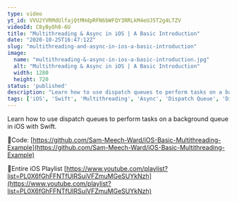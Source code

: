 ```yaml
---
type: video
yt_id: VVU2YVRMdUlfajQtMHdpRFN6bWFQY3RRLkM4eUJ5T2g4LTZV
videoId: C8yByOh8-6U
title: "Multithreading & Async in iOS | A Basic Introduction"
date: "2020-10-25T16:47:12Z"
slug: "multithreading-and-async-in-ios-a-basic-introduction"
image: 
  name: "multithreading-&-async-in-ios-a-basic-introduction.jpg"
  alt: "Multithreading & Async in iOS | A Basic Introduction"
  width: 1280
  height: 720
status: 'published'
description: "Learn how to use dispatch queues to perform tasks on a background queue in iOS with Swift."
tags: ['iOS', 'Swift', 'Multithreading', 'Async', 'Dispatch Queue', 'Dispatch Group', 'Semaphore', 'gcd', 'grand central dispatch']
---
```


Learn how to use dispatch queues to perform tasks on a background queue in iOS with Swift.

🔗Code:
[https://github.com/Sam-Meech-Ward/iOS-Basic-Multithreading-Example](https://github.com/Sam-Meech-Ward/iOS-Basic-Multithreading-Example)

🔗Entire iOS Playlist 
[https://www.youtube.com/playlist?list=PL0X6fGhFFNTfUIRSuiVFZmuMGeSUYkNzh](https://www.youtube.com/playlist?list=PL0X6fGhFFNTfUIRSuiVFZmuMGeSUYkNzh)



